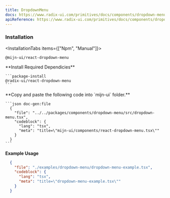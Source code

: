 ```yaml
---
title: DropdownMenu
docs: https://www.radix-ui.com/primitives/docs/components/dropdown-menu
apiReference: https://www.radix-ui.com/primitives/docs/components/dropdown-menu#api-reference
---
```



<ComponentPreview>
  <DropdownMenuExample />
</ComponentPreview>

### Installation

<InstallationTabs items={["Npm", "Manual"]}>
  <InstallationTabsContent value="Npm">
  ```package-install
  @mijn-ui/react-dropdown-menu
  ```
  </InstallationTabsContent>
  <InstallationTabsContent value="Manual">
  <Steps>
  <Step>
    **Install Required Dependicies**

    ```package-install
    @radix-ui/react-dropdown-menu
    ```

  </Step>
  <Step>
    **Copy and paste the following code into  `mijn-ui` folder.**

    ```json doc-gen:file
      {
        "file": "../../packages/components/dropdown-menu/src/dropdown-menu.tsx",
        "codeblock": {
          "lang": "tsx",
          "meta": "title=\"mijn-ui/components/react-dropdown-menu.tsx\""
        }
      }
    ```
  </Step>
</Steps>
</InstallationTabsContent>
</InstallationTabs>

**Example Usage**

```json doc-gen:file
  {
    "file": "./examples/dropdown-menu/dropdown-menu-example.tsx",
    "codeblock": {
      "lang": "tsx",
      "meta": "title=\"dropdown-menu-example.tsx\""
    }
  }
```

